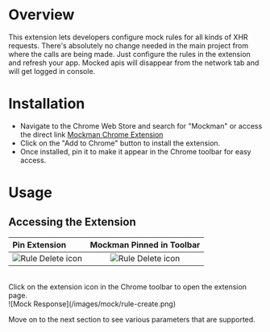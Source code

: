 
# Overview
This extension lets developers configure mock rules for all kinds of XHR requests. 
There's absolutely no change needed in the main project from where the calls are being made. 
Just configure the rules in the extension and refresh your app. 
Mocked apis will disappear from the network tab and will get logged in console. 

# Installation
- Navigate to the Chrome Web Store and search for "Mockman" or access the direct link [Mockman Chrome Extension](https://chromewebstore.google.com/detail/mockman-mock-apis/bigfgeehfoenaimkoohnokeeideaomnd)
- Click on the "Add to Chrome" button to install the extension.
- Once installed, pin it to make it appear in the Chrome toolbar for easy access.

# Usage
## Accessing the Extension

| Pin Extension   | Mockman Pinned in Toolbar |
| :----- | :----: |
| <Image src="/images/mock/pin-extension.png" alt="Rule Delete icon" width={300} height={200} />    |  <Image src="/images/mock/pinned-extension.png" alt="Rule Delete icon" width={300} height={200} /> |

<br />
Click on the extension icon in the Chrome toolbar to open the extension page.
<br />
![Mock Response](/images/mock/rule-create.png)

Move on to the next section to see various parameters that are supported. 